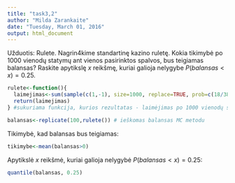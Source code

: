 ```yaml
---
title: "task3,2"
author: "Milda Zarankaite"
date: "Tuesday, March 01, 2016"
output: html_document
---
```

Užduotis:  Rulete. Nagrin4kime standartinę kazino ruletę. Kokia tikimybė po $1000$ vienodų statymų ant vienos pasirinktos spalvos, bus teigiamas balansas? Raskite apytikslę $x$ reikšmę, kuriai galioja nelygybe $P(balansas<x) = 0.25$.


```r
rulete<-function(){
  laimejimas<-sum(sample(c(1,-1), size=1000, replace=TRUE, prob=c(18/38,20/38)))
  return(laimejimas)
} #sukuriama funkcija, kurios rezultatas - laimėjimas po 1000 vienodų statymų

balansas<-replicate(100,rulete()) # ieškomas balansas MC metodu
```

Tikimybė, kad balansas bus teigiamas:

```r
tikimybe<-mean(balansas>0)
```

Apytikslė $x$ reikšmė, kuriai galioja nelygybė $P(balansas<x) = 0.25$:
```r
quantile(balansas, 0.25) 
```

